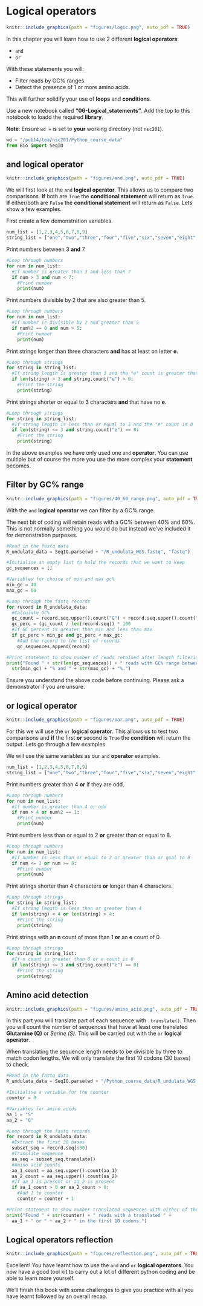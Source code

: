 # Logical operators {#logical_operators}
```r
knitr::include_graphics(path = "figures/logic.png", auto_pdf = TRUE)
```

In this chapter you will learn how to use 2 different __logical operators__:

- `and`
- `or`

With these statements you will:

- Filter reads by GC% ranges.
- Detect the presence of 1 or more amino acids.

This will further solidify your use of __loops__ and __conditions__. 

Use a new notebook called __"06-Logical_statements"__. Add the top to this notebook to loadd the required __library__.

__Note__: Ensure `wd =` is set to __your__ working directory (not `nsc201`).

```python
wd = "/pub14/tea/nsc201/Python_course_data"
from Bio import SeqIO
```

## and logical operator
```r
knitr::include_graphics(path = "figures/and.png", auto_pdf = TRUE)
```

We will first look at the `and` __logical operator__. 
This allows us to compare two comparisons. 
__If__ both are `True` the __conditional statement__ will return as `True`.
__If__ either/both are `False` the __conditional statement__ will return as `False`.
Lets show a few examples.

First create a few demonstration variables.

```python
num_list = [1,2,3,4,5,6,7,8,9]
string_list = ["one","two","three","four","five","six","seven","eight","nine"]
```

Print numbers between 3 __and__ 7.

```python
#Loop through numbers
for num in num_list:
  #If number is greater than 3 and less than 7
  if num > 3 and num < 7:
    #Print number
    print(num)
```

Print numbers divisible by 2 that are also greater than 5.

```python
#Loop through numbers
for num in num_list:
  #If number is divisible by 2 and greater than 5
  if num%2 == 0 and num > 5:
    #Print number
    print(num)
```

Print strings longer than three characters __and__ has at least on letter __e__.

```python
#Loop through strings
for string in string_list:
  #If string length is greater than 3 and the "e" count is greater than 0
  if len(string) > 3 and string.count("e") > 0:
    #Print the string
    print(string)
```

Print strings shorter or equal to 3 characters __and__ that have no __e__.

```python
#Loop through strings
for string in string_list:
  #If string length is less than or equal to 3 and the "e" count is 0
  if len(string) <= 3 and string.count("e") == 0:
    #Print the string
    print(string)
```

In the above examples we have only used one `and` __operator__. You can use multiple but of course the more you use the more complex your __statement__ becomes.

## Filter by GC% range
```r
knitr::include_graphics(path = "figures/40_60_range.png", auto_pdf = TRUE)
```

With the `and` __logical operator__ we can filter by a GC% range.

The next bit of coding will retain reads with a GC% between 40% and 60%. This is not normally something you would do but instead we've included it for demonstration purposes.

```python
#Read in the fastq data
R_undulata_data = SeqIO.parse(wd + "/R_undulata_WGS.fastq", "fastq")

#Initialise an empty list to hold the records that we want to keep
gc_sequences = []

#Variables for choice of min and max gc%
min_gc = 40
max_gc = 60

#Loop through the fastq records
for record in R_undulata_data:
  #Calculate GC%
  gc_count = record.seq.upper().count("G") + record.seq.upper().count("C")
  gc_perc = (gc_count / len(record.seq)) * 100
  #If GC percent is greater than min and less than max
  if gc_perc > min_gc and gc_perc < max_gc:
    #Add the record to the list of records
    gc_sequences.append(record)

#Print statement to show number of reads retained after length filtering
print("Found " + str(len(gc_sequences)) + " reads with GC% range between " + 
  str(min_gc) + "% and " + str(max_gc) + "%.")
```

Ensure you understand the above code before continuing.
Please ask a demonstrator if you are unsure.

## or logical operator
```r
knitr::include_graphics(path = "figures/oar.png", auto_pdf = TRUE)
```

For this we will use the `or` __logical operator__. This allows us to test two comparisons and __if__ the first __or__ second is `True` the __condition__ will return the output. Lets go through a few examples.

We will use the same variables as our `and` __operator__ examples.

```python
num_list = [1,2,3,4,5,6,7,8,9]
string_list = ["one","two","three","four","five","six","seven","eight","nine"]
```

Print numbers greater than 4 __or__ if they are odd.

```python
#Loop through numbers
for num in num_list:
  #If number is greater than 4 or odd
  if num > 4 or num%2 == 1:
    #Print number
    print(num)
```

Print numbers less than or equal to 2 __or__ greater than or equal to 8.

```python
#Loop through numbers
for num in num_list:
  #If number is less than or equal to 2 or greater than or qual to 8
  if num <= 2 or num >= 8:
    #Print number
    print(num)
```

Print strings shorter than 4 characters __or__ longer than 4 characters.

```python
#Loop through strings
for string in string_list:
  #If string length is less than or greater than 4
  if len(string) < 4 or len(string) > 4:
    #Print the string
    print(string)
```

Print strings with an __n__ count of more than 1 __or__ an __e__ count of 0.

```python
#Loop through strings
for string in string_list:
  #If n count is greater than 0 or e count is 0
  if len(string) <= 3 and string.count("e") == 0:
    #Print the string
    print(string)
```


## Amino acid detection
```r
knitr::include_graphics(path = "figures/amino_acid.png", auto_pdf = TRUE)
```

In this part you will translate part of each sequence with `.translate()`.
Then you will count the number of sequences that have at least one translated __Glutamine (Q)__ or _Serine (S)_.
This will be carried out with the  `or` __logical operator__.

When translating the sequence length needs to be divisible by three to match codon lengths. We will only translate the first 10 codons (30 bases) to check.

```python
#Read in the fastq data
R_undulata_data = SeqIO.parse(wd + "/Python_course_data/R_undulata_WGS.fastq", "fastq")

#Initialise a variable for the counter
counter = 0

#Variables for amino acids
aa_1 = "S"
aa_2 = "Q"

#Loop through the fastq records
for record in R_undulata_data:
  #Extract the first 30 bases
  subset_seq = record.seq[:30]
  #Translate sequence
  aa_seq = subset_seq.translate()
  #Amino acid counts
  aa_1_count = aa_seq.upper().count(aa_1)
  aa_2_count = aa_seq.upper().count(aa_2)
  #If aa_1 is present or aa_2 is present
  if aa_1_count > 0 or aa_2_count > 0:
    #Add 1 to counter
    counter = counter + 1

#Print statement to show number translated sequences with either of the amino acids
print("Found " + str(counter) + " reads with a translated " + 
  aa_1 + " or " + aa_2 + " in the first 10 codons.")
```

## Logical operators reflection
```r
knitr::include_graphics(path = "figures/reflection.png", auto_pdf = TRUE)
``` 

Excellent! You have learnt how to use the `and` and `or` __logical operators__.
You now have a good tool kit to carry out a lot of different python coding and be able to learn more yourself.

We'll finish this book with some challenges to give you practice with all you have learnt followed by an overall recap.

